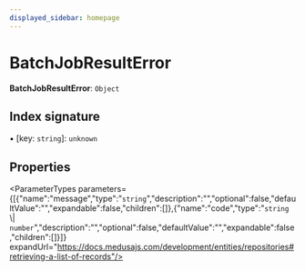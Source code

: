 ```yaml
---
displayed_sidebar: homepage
---
```



# BatchJobResultError

 **BatchJobResultError**: `Object`

## Index signature

▪ [key: `string`]: `unknown`

## Properties

<ParameterTypes parameters={[{"name":"message","type":"`string`","description":"","optional":false,"defaultValue":"","expandable":false,"children":[]},{"name":"code","type":"`string` \\| `number`","description":"","optional":false,"defaultValue":"","expandable":false,"children":[]}]} expandUrl="https://docs.medusajs.com/development/entities/repositories#retrieving-a-list-of-records"/>

